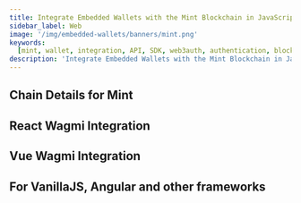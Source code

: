 ```yaml
---
title: Integrate Embedded Wallets with the Mint Blockchain in JavaScript
sidebar_label: Web
image: '/img/embedded-wallets/banners/mint.png'
keywords:
  [mint, wallet, integration, API, SDK, web3auth, authentication, blockchain, solution, development]
description: 'Integrate Embedded Wallets with the Mint Blockchain in JavaScript | Embedded Wallets'
---
```



<SEO
  title="Integrate Embedded Wallets with the Mint Blockchain in JavaScript"
  description="Integrate Embedded Wallets with the Mint Blockchain in JavaScript | Embedded Wallets"
  image="https://docs.metamask.io/img/embedded-wallets/banners/mint.png"
  slug="/embedded-wallets/connect-blockchain/evm/mint/web"
/>

## Chain Details for Mint

<ChainDetailsMint />

## React Wagmi Integration

<ReactWagmiIntegration />

## Vue Wagmi Integration

<VueWagmiIntegration />

## For VanillaJS, Angular and other frameworks

<JsBlockchainMethods />
